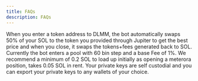 ```yaml
---
title: FAQs
description: FAQs
---
```

<Cards>
<Card title="What does an open/close position mean and should i swap the token individually?">
When you enter a token address to DLMM, the bot automatically swaps 50% of your SOL to the token you provided through Jupiter to get the best price and when you close, it swaps the tokens+fees generated back to SOL.
</Card>

<Card title="What is the strategy of open position ?">
Currently the bot enters a pool with 60 bin step and a base Fee of 1%.
</Card>

<Card title="How much Sol should i send to get it started with ?">
We recommend a minimum of 0.2 SOL to load up initially as opening a meterora position, takes 0.05 SOL in rent.
</Card>

<Card title="Is my wallet safe ?">
Your private keys are self custodial and you can export your private keys to any wallets of your choice. 
</Card>
</Cards>